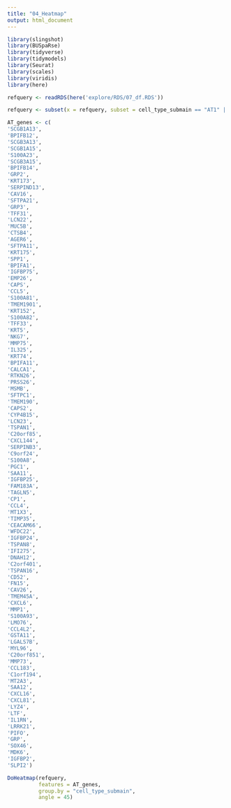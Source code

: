 ```yaml
---
title: "04_Heatmap"
output: html_document
---
```


```r
library(slingshot)
library(BUSpaRse)
library(tidyverse)
library(tidymodels)
library(Seurat)
library(scales)
library(viridis)
library(here)
```

```r
refquery <- readRDS(here('explore/RDS/07_df.RDS'))

refquery <- subset(x = refquery, subset = cell_type_submain == "AT1" | cell_type_submain == "AT2")
```

```r
AT_genes <- c(
'SCGB1A13',
'BPIFB12',
'SCGB3A13',
'SCGB1A15',
'S100A23',
'SCGB3A15',
'BPIFB14',
'GRP2',
'KRT173',
'SERPIND13',
'CAV16',
'SFTPA21',
'GRP3',
'TFF31',
'LCN22',
'MUC5B',
'CTSB4',
'AGER6',
'SFTPA11',
'KRT175',
'SPP1',
'BPIFA1',
'IGFBP75',
'EMP26',
'CAPS',
'CCL5',
'S100A81',
'TMEM1901',
'KRT152',
'S100A82',
'TFF33',
'KRT5',
'NKG7',
'MMP75',
'IL325',
'KRT74',
'BPIFA11',
'CALCA1',
'RTKN26',
'PRSS26',
'MSMB',
'SFTPC1',
'TMEM190',
'CAPS2',
'CYP4B15',
'LCN23',
'TSPAN1',
'C20orf85',
'CXCL144',
'SERPINB3',
'C9orf24',
'S100A8',
'PGC1',
'SAA11',
'IGFBP25',
'FAM183A',
'TAGLN5',
'CP1',
'CCL4',
'MT1X3',
'TIMP35',
'CEACAM66',
'WFDC22',
'IGFBP24',
'TSPAN8',
'IFI275',
'DNAH12',
'C2orf401',
'TSPAN16',
'CD52',
'FN15',
'CAV26',
'TMEM45A',
'CXCL6',
'MMP1',
'S100A93',
'LMO76',
'CCL4L2',
'GSTA11',
'LGALS7B',
'MYL96',
'C20orf851',
'MMP73',
'CCL183',
'C1orf194',
'MT2A3',
'SAA12',
'CXCL16',
'CXCL81',
'LYZ4',
'LTF',
'IL1RN',
'LRRK21',
'PIFO',
'GRP',
'SOX46',
'MDK6',
'IGFBP2',
'SLPI2')

```

```r
DoHeatmap(refquery, 
          features = AT_genes,
          group.by = "cell_type_submain",
          angle = 45)
```











